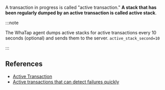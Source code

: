 A transaction in progress is called "active transaction." **A stack that has been regularly dumped by an active transaction is called active stack**.

:::note

The WhaTap agent dumps active stacks for active transactions every 10 seconds (optional) and sends them to the server. `active_stack_second=10`

:::


<Compactactivestacksnojava />


<Backgroundthread />

## References

- [Active Transaction](https://brunch.co.kr/@leedongins/152)  
- [Active transactions that can detect failures quickly](https://brunch.co.kr/@leedongins/31)
